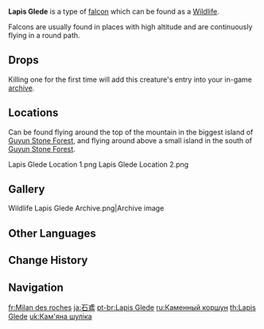 {{Wildlife Infobox
|type     = Wildlife
|image    = Wildlife Lapis Glede Icon.png
|family   = Birds
|group    = Falcons
|location = 
}}
{{Description|A sharp-eyed and proud glede.<br />A bird of prey that nests in the treetops among the lofty mountain peaks. Legend holds that this bird forever roams the clouds, never setting foot on land to nest, but this is a mere product of ignorant fantasy on the one hand and fanciful imagination on the other. Even the Lapis Glede must fight to eat its fill and protect its young.|in-game description from the [[Archive]]}}
'''Lapis Glede''' is a type of [[Falcons|falcon]] which can be found as a [[Wildlife]].

Falcons are usually found in places with high altitude and are continuously flying in a round path.

==Drops==
{{Card|Fowl|2}}

Killing one for the first time will add this creature's entry into your in-game [[archive]].

==Locations==
Can be found flying around the top of the mountain in the biggest island of [[Guyun Stone Forest]], and flying around above a small island in the south of [[Guyun Stone Forest]].
<gallery>
Lapis Glede Location 1.png
Lapis Glede Location 2.png
</gallery>

==Gallery==
<gallery>
Wildlife Lapis Glede Archive.png|Archive image
</gallery>

==Other Languages==
{{Other Languages
|en      = Lapis Glede
|zhs     = 石鸢
|zhs_rm  = Shí Yuān
|zht     = 石鳶
|zht_rm  = Shí Yuān
|zh_tl   = Stone Glede
|ja      = 石鳶
|ja_rm   = Ishitobi{{Assumed}}
|ja_tl   = Stone Black Kite
|ko      = 바위 솔개
|ko_rm   = Bawi Solgae
|ko_tl   = Rock Kite
|es      = Milano lapis
|es_tl   = Lapis Kite
|fr      = Milan des roches
|fr_tl   = Rock Glede
|ru      = Каменный коршун
|ru_tl   = Stone {{w|Kite (bird)|Kite}}
|th      = Lapis Glede
|vi      = Thạch Diên
|vi_tl   = 
|de      = Steinmilan
|de_tl   = Stone Glede
|id      = Lapis Glede
|pt      = Lapis Glede
|tr      = Lapis Çaylak Kuşu
|tr_tl   = 
|it      = Nibbio di Lapis
|it_tl   = 
}}

==Change History==
{{Change History|1.0}}

==Navigation==
{{Wildlife Navbox}}

[[fr:Milan des roches]]
[[ja:石鳶]]
[[pt-br:Lapis Glede]]
[[ru:Каменный коршун]]
[[th:Lapis Glede]]
[[uk:Кам'яна шуліка]]